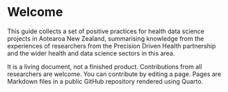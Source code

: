# Welcome {.unnumbered}

This guide collects a set of positive practices for health data science projects in Aotearoa New Zealand, summarising knowledge from the experiences of researchers from the Precision Driven Health partnership and the wider health and data science sectors in this area.

It is a living document, not a finished product. Contributions from all researchers are welcome. You can contribute by editing a page. Pages are Markdown files in a public GitHub repository rendered using Quarto.
